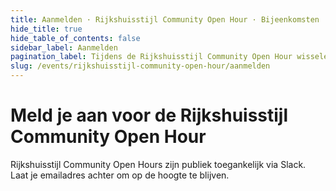 ```yaml
---
title: Aanmelden · Rijkshuisstijl Community Open Hour · Bijeenkomsten
hide_title: true
hide_table_of_contents: false
sidebar_label: Aanmelden
pagination_label: Tijdens de Rijkshuisstijl Community Open Hour wisselen verschillende organisaties informatie, inzichten en tips uit over de Rijkshuisstijl. Lees hier hoe je mee kunt doen en wanneer het plaatsvindt.
slug: /events/rijkshuisstijl-community-open-hour/aanmelden
---
```



# Meld je aan voor de Rijkshuisstijl Community Open Hour

Rijkshuisstijl Community Open Hours zijn publiek toegankelijk via Slack. Laat je emailadres achter om op de hoogte te blijven.

<NewsletterSignUp
  listId="rjf8e39dci"
  emailFieldId="snblDXWmUB"
  firstNameFieldId="k7yERc943V"
  thanksPage="https://nldesignsystem.nl/events/rijkshuisstijl-community-open-hour/aanmelden/bedankt"
  laPostaId="iyihtuzpiq"
/>
